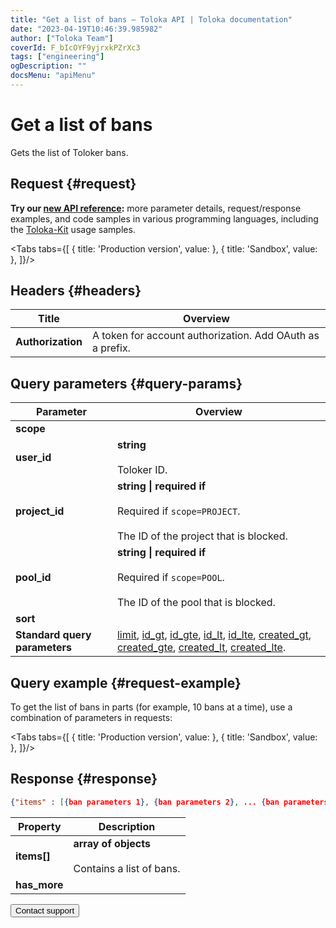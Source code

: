 ```yaml
---
title: "Get a list of bans — Toloka API | Toloka documentation"
date: "2023-04-19T10:46:39.985982"
author: ["Toloka Team"]
coverId: F_bIcOYF9yjrxkPZrXc3
tags: ["engineering"]
ogDescription: ""
docsMenu: "apiMenu"
---
```



# Get a list of bans

<Announce/>

Gets the list of Toloker bans.

## Request {#request}

<Note mode="tip" title="Tip">

**Try our [new API reference](https://toloka.ai/docs/api/api-reference/#get-/user-restrictions):** more parameter details, request/response examples, and code samples in various programming languages, including the [Toloka-Kit](/docs/toloka-kit/) usage samples.

</Note>

<Tabs tabs={[
  { title: 'Production version', value: <BanGetListList1/> },
  { title: 'Sandbox', value: <BanGetListList2/> },
]}/>

## Headers {#headers}

Title | Overview
----- | -----
**Authorization** | A token for account authorization. Add OAuth as a prefix.

## Query parameters {#query-params}

<QueryParams/>

Parameter | Overview
----- | -----
**scope** | <BanGetListTable1/>
**user_id** | **string**<br/><br/>Toloker ID.
**project_id** | **string \| required if**<br/><br/>Required if `scope=PROJECT`.<br/><br/>The ID of the project that is blocked.
**pool_id** | **string \| required if**<br/><br/>Required if `scope=POOL`.<br/><br/>The ID of the pool that is blocked.
**sort** | <BanGetListTable2/>
**Standard query parameters** | [limit](/docs/api/standard-query-parameters#limit), [id_gt](/docs/api/standard-query-parameters#id_gt), [id_gte](/docs/api/standard-query-parameters#id_gte), [id_lt](/docs/api/standard-query-parameters#id_lt), [id_lte](/docs/api/standard-query-parameters#id_lte), [created_gt](/docs/api/standard-query-parameters#created_gt), [created_gte](/docs/api/standard-query-parameters#created_gte), [created_lt](/docs/api/standard-query-parameters#created_lt), [created_lte](/docs/api/standard-query-parameters#created_lte).

## Query example {#request-example}

To get the list of bans in parts (for example, 10 bans at a time), use a combination of parameters in requests:

<Tabs tabs={[
  { title: 'Production version', value: <BanGetListList3/> },
  { title: 'Sandbox', value: <BanGetListList4/> },
]}/>

## Response {#response}

```json
{"items" : [{ban parameters 1}, {ban parameters 2}, ... {ban parameters n}], "has_more": true}
```

Property | Description
----- | -----
**items[]** | **array of objects**<br/><br/>Contains a list of bans.
**has_more** | <HasMore/>

<Button themeColor="light" view="default" size="l" type="link" url="/docs/guide/troubleshooting/support?form-source=api-ban-get-list">Contact support</Button>
